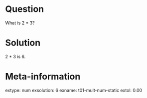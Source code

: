 Question
========
What is 2 * 3?

Solution
=========
2 * 3 is 6.

Meta-information
================
extype: num
exsolution: 6
exname: t01-mult-num-static
extol: 0.00
